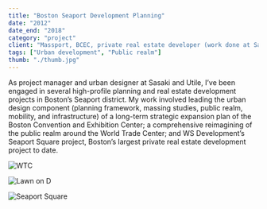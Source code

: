 ```yaml
---
title: "Boston Seaport Development Planning"
date: "2012"
date_end: "2018"
category: "project"
client: "Massport, BCEC, private real estate developer (work done at Sasaki)"
tags: ["Urban development", "Public realm"]
thumb: "./thumb.jpg"
---
```

As project manager and urban designer at Sasaki and Utile, I’ve been engaged in several high-profile planning and real estate development projects in Boston’s Seaport district. My work involved leading the urban design component (planning framework, massing studies, public realm, mobility, and infrastructure) of a long-term strategic expansion plan of the Boston Convention and Exhibition Center; a comprehensive reimagining of the public realm around the World Trade Center; and WS Development’s Seaport Square project, Boston’s largest private real estate development project to date.

![WTC](hero.png "For Massport, my work involved a comprehensive reimagining of the ground floor and public realm experience within current and upcoming World Trade Center development projects")

![Lawn on D](lawn-on-d.jpeg "For Boston Convention and Exhibition Center, I worked as part of a design team that came up with a long-range development framework and real estate strategy for the convention center. Part of this work led to Lawn on D, a flexible temporary public space and among the first of its kind in the country (image credit: Sasaki)")

![Seaport Square](ws.jpeg "For WS Development's Seaport Square, my work involved the urban design framework, massing studies, and permitting of the project (image credit: Sasaki)")